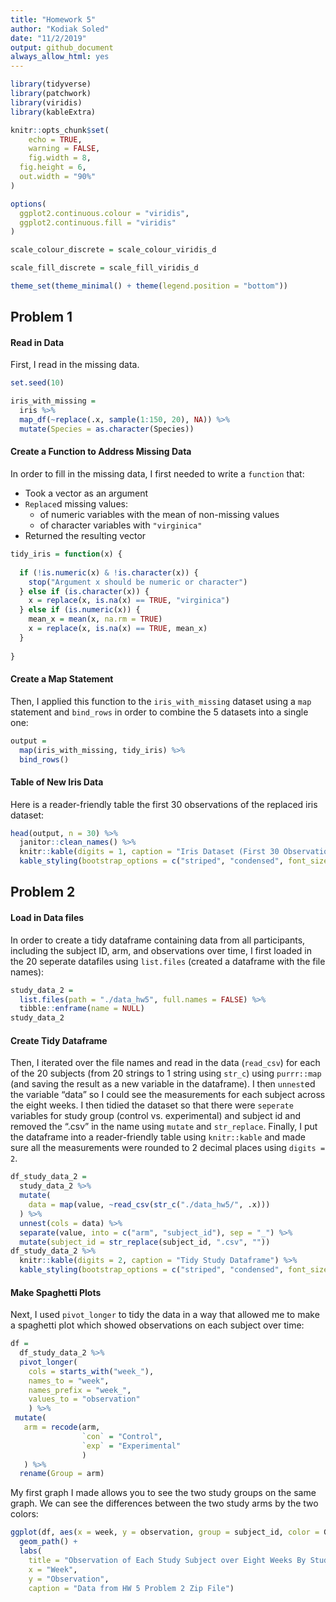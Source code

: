 ```yaml
---
title: "Homework 5"
author: "Kodiak Soled"
date: "11/2/2019"
output: github_document
always_allow_html: yes
---
```


```r
library(tidyverse)
library(patchwork)
library(viridis)
library(kableExtra)

knitr::opts_chunk$set(
	echo = TRUE,
	warning = FALSE,
	fig.width = 8, 
  fig.height = 6,
  out.width = "90%"
)

options(
  ggplot2.continuous.colour = "viridis",
  ggplot2.continuous.fill = "viridis"
)

scale_colour_discrete = scale_colour_viridis_d

scale_fill_discrete = scale_fill_viridis_d

theme_set(theme_minimal() + theme(legend.position = "bottom"))
```

## Problem 1

#### Read in Data

First, I read in the missing data. 

```r
set.seed(10)

iris_with_missing = 
  iris %>% 
  map_df(~replace(.x, sample(1:150, 20), NA)) %>%
  mutate(Species = as.character(Species))
```

#### Create a Function to Address Missing Data

In order to fill in the missing data, I first needed to write a `function` that:

* Took a vector as an argument
* `Replace`d missing values:
    * of numeric variables with the mean of non-missing values
    * of character variables with `"virginica"`
* Returned the resulting vector

```r
tidy_iris = function(x) {
  
  if (!is.numeric(x) & !is.character(x)) {
    stop("Argument x should be numeric or character")
  } else if (is.character(x)) {
    x = replace(x, is.na(x) == TRUE, "virginica")
  } else if (is.numeric(x)) {
    mean_x = mean(x, na.rm = TRUE)
    x = replace(x, is.na(x) == TRUE, mean_x)
  }
  
}
```

#### Create a Map Statement

Then, I applied this function to the `iris_with_missing` dataset using a `map` statement and `bind_rows` in order to combine the 5 datasets into a single one:

```r
output = 
  map(iris_with_missing, tidy_iris) %>%
  bind_rows()
```

#### Table of New Iris Data

Here is a reader-friendly table the first 30 observations of the replaced iris dataset:

```r
head(output, n = 30) %>%
  janitor::clean_names() %>%
  knitr::kable(digits = 1, caption = "Iris Dataset (First 30 Observations)") %>%
  kable_styling(bootstrap_options = c("striped", "condensed", font_size = 12))
```

## Problem 2

#### Load in Data files

In order to create a tidy dataframe containing data from all participants, including the subject ID, arm, and observations over time, I first loaded in the 20 seperate datafiles using `list.files` (created a dataframe with the file names):

```r
study_data_2 = 
  list.files(path = "./data_hw5", full.names = FALSE) %>%
  tibble::enframe(name = NULL)
study_data_2
```

#### Create Tidy Dataframe

Then, I iterated over the file names and read in the data (`read_csv`) for each of the 20 subjects (from 20 strings to 1 string using `str_c`) using `purrr::map` (and saving the result as a new variable in the dataframe). I then `unnest`ed the variable "data" so I could see the measurements for each subject across the eight weeks. I then tidied the dataset so that there were `seperate` variables for study group (control vs. experimental) and subject id and removed the ".csv" in the name using `mutate` and `str_replace`. Finally, I put the dataframe into a reader-friendly table using `knitr::kable` and made sure all the measurements were rounded to 2 decimal places using `digits = 2`.

```r
df_study_data_2 = 
  study_data_2 %>%
  mutate(
    data = map(value, ~read_csv(str_c("./data_hw5/", .x)))
  ) %>%
  unnest(cols = data) %>%
  separate(value, into = c("arm", "subject_id"), sep = "_") %>%
  mutate(subject_id = str_replace(subject_id, ".csv", ""))
df_study_data_2 %>%
  knitr::kable(digits = 2, caption = "Tidy Study Dataframe") %>%
  kable_styling(bootstrap_options = c("striped", "condensed", font_size = 12))

```

#### Make Spaghetti Plots

Next, I used `pivot_longer` to tidy the data in a way that allowed me to make a spaghetti plot which showed observations on each subject over time:

```r
df = 
  df_study_data_2 %>%
  pivot_longer(
    cols = starts_with("week_"),
    names_to = "week",
    names_prefix = "week_",
    values_to = "observation"
    ) %>%
 mutate(
   arm = recode(arm,
                `con` = "Control",
                `exp` = "Experimental"
                )
   ) %>%
  rename(Group = arm)
```

My first graph I made allows you to see the two study groups on the same graph. We can see the differences between the two study arms by the two colors: 

```r
ggplot(df, aes(x = week, y = observation, group = subject_id, color = Group)) + 
  geom_path() +
  labs(
    title = "Observation of Each Study Subject over Eight Weeks By Study Group",
    x = "Week",
    y = "Observation",
    caption = "Data from HW 5 Problem 2 Zip File")
```